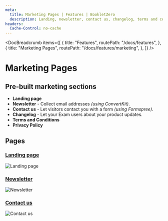```yaml
---
meta:
  title: Marketing Pages | Features | BookletZero
  description: Landing, newsletter, contact us, changelog, terms and conditions and privacy policy pages
headers:
  Cache-Control: no-cache
---
```



<DocBreadcrumb
  items={[
    {
      title: "Features",
      routePath: "/docs/features",
    },
    {
      title: "Marketing Pages",
      routePath: "/docs/features/marketing",
    },
  ]}
/>

# Marketing Pages

## Pre-built marketing sections

- **Landing page**
- **Newsletter** - Collect email addresses _(using ConvertKit)_.
- **Contact us** - Let visitors contact you with a form _(using Formspree)_.
- **Changelog** - Let your Exam users about your product updates.
- **Terms and Conditions**
- **Privacy Policy**

## Pages

### [Landing page](/)

<img
  class="bg-gray-100 border-gray-500 border-2 border-dashed rounded-lg object-cover h-95"
  src="https://bookletzero.com/features/marketing/landing.png"
  alt="Landing page"
/>

### [Newsletter](/newsletter)

<img
  class="bg-gray-100 border-gray-500 border-2 border-dashed rounded-lg object-cover h-95"
  src="https://bookletzero.com/features/marketing/newsletter.png"
  alt="Newsletter"
/>

### [Contact us](/contact)

<img
  class="bg-gray-100 border-gray-500 border-2 border-dashed rounded-lg object-cover h-95"
  src="https://bookletzero.com/features/marketing/contact.png"
  alt="Contact us"
/>

